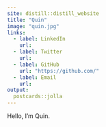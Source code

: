 ```yaml
---
site: distill::distill_website
title: "Quin"
image: "quin.jpg"
links:
  - label: LinkedIn
    url: 
  - label: Twitter
    url: 
  - label: GitHub
    url: "https://github.com/"
  - label: Email
    url: 
output:
  postcards::jolla
---
```

 
Hello, I'm Quin.
